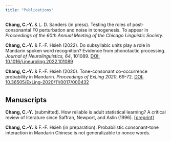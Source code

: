 ---
title: "Publications"
---

**Chang, C.-Y.** & L. D. Sanders (in press). Testing the roles of post-consonantal F0 perturbation and noise in tonogenesis. To appear in *Proceedings of the 60th Annual Meeting of the Chicago Linguistic Society*.  

**Chang, C.-Y.** & F.-F. Hsieh (2022). Do subsyllabic units play a role in Mandarin spoken word recognition? Evidence from phonotactic processing. *Journal of Neurolinguistics, 64*, 101089. [DOI: 10.1016/j.jneuroling.2022.101089](https://doi.org/10.1016/j.jneuroling.2022.101089)    

**Chang, C.-Y.** & F.-F. Hsieh (2020). Tone-consonant co-occurrence probability in Mandarin.
*Proceedings of ExLing 2020*, 69-72. [DOI: 10.36505/ExLing-2020/11/0017/000432](https://doi.org/10.36505/ExLing-2020/11/0017/000432)  

<div style="margin-bottom:35px;">
</div>

## Manuscripts  

**Chang, C.-Y.** (submitted). How reliable is adult statistical learning? A critical review of literature since Saffran, Newport, and Aslin (1996).  [[preprint]](https://doi.org/10.31234/osf.io/js97h)

**Chang, C.-Y.** & F.-F. Hsieh (in preparation). Probabilistic consonant-tone interaction in Mandarin Chinese is not generalizable to nonce words.   